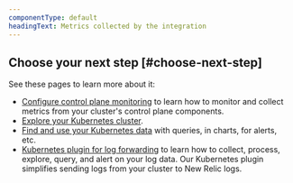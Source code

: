 ```yaml
---
componentType: default
headingText: Metrics collected by the integration
---
```



## Choose your next step [#choose-next-step]

See these pages to learn more about it:

* [Configure control plane monitoring](/docs/kubernetes-pixie/kubernetes-integration/advanced-configuration/configure-control-plane-monitoring/) to learn how to monitor and collect metrics from your cluster's control plane components.
* [Explore your Kubernetes cluster](/docs/kubernetes-pixie/kubernetes-integration/understand-use-data/kubernetes-cluster-explorer).
* [Find and use your Kubernetes data](/docs/kubernetes-pixie/kubernetes-integration/understand-use-data/find-use-your-kubernetes-data) with queries, in charts, for alerts, etc.
* [Kubernetes plugin for log forwarding](/docs/logs/forward-logs/kubernetes-plugin-log-forwarding/) to learn how to collect, process, explore, query, and alert on your log data. Our Kubernetes plugin simplifies sending logs from your cluster to New Relic logs.